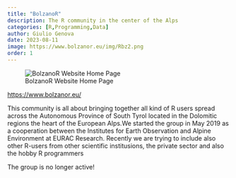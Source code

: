 ```yaml
---
title: "BolzanoR"
description: The R community in the center of the Alps
categories: [R,Programming,Data]
author: Giulio Genova
date: 2023-08-11
image: https://www.bolzanor.eu/img/Rbz2.png
order: 1
---
```

![BolzanoR Website Home Page](bolzanor_website.png)

[https://www.bolzanor.eu/](https://www.bolzanor.eu/)

This community is all about bringing together all kind of R users spread across the Autonomous Province of South Tyrol located in the Dolomitic regions the heart of the European Alps.We started the group in May 2019 as a cooperation between the Institutes for Earth Observation and Alpine Environment at EURAC Research. Recently we are trying to include also other R-users from other scientific institusions, the private sector and also the hobby R programmers

The group is no longer active!

<!-- ```{=html}
<iframe src="http://meteobrowser.eurac.edu" height="800" width="800" title="MeteoBrowser"></iframe>
``` -->